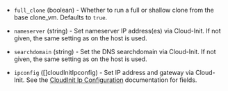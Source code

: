 <!-- Code generated from the comments of the Config struct in builder/proxmox/clone/config.go; DO NOT EDIT MANUALLY -->

- `full_clone` (boolean) - Whether to run a full or shallow clone from the base clone_vm. Defaults to `true`.

- `nameserver` (string) - Set nameserver IP address(es) via Cloud-Init.
  If not given, the same setting as on the host is used.

- `searchdomain` (string) - Set the DNS searchdomain via Cloud-Init.
  If not given, the same setting as on the host is used.

- `ipconfig` ([]cloudInitIpconfig) - Set IP address and gateway via Cloud-Init.
  See the [CloudInit Ip Configuration](#cloudinit-ip-configuration) documentation for fields.

<!-- End of code generated from the comments of the Config struct in builder/proxmox/clone/config.go; -->
